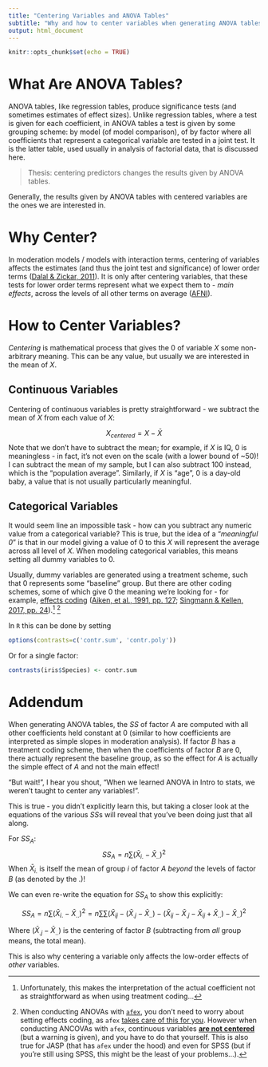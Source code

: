 ```yaml
---
title: "Centering Variables and ANOVA Tables"
subtitle: "Why and how to center variables when generating ANOVA tables"
output: html_document
---
```


```r
knitr::opts_chunk$set(echo = TRUE)
```

# What Are ANOVA Tables?

ANOVA tables, like regression tables, produce significance tests (and sometimes estimates of effect sizes). Unlike regression tables, where a test is given for each coefficient, in ANOVA tables a test is given by some grouping scheme: by model (of model comparison), of by factor where all coefficients that represent a categorical variable are tested in a joint test. It is the latter table, used usually in analysis of factorial data, that is discussed here.

> Thesis: centering predictors changes the results given by ANOVA tables.

Generally, the results given by ANOVA tables with centered variables are the ones we are interested in.

# Why Center?

In moderation models / models with interaction terms, centering of variables affects the estimates (and thus the joint test and significance) of lower order terms ([Dalal & Zickar, 2011](https://doi.org/10.1177%2F1094428111430540)). It is only after centering variables, that these tests for lower order terms represent what we expect them to - *main effects*, across the levels of all other terms on average ([AFNI](https://afni.nimh.nih.gov/pub/dist/doc/htmldoc/STATISTICS/center.html#centering-with-one-group-of-subjects)).

# How to Center Variables?

*Centering* is mathematical process that gives the 0 of variable $X$ some non-arbitrary meaning. This can be any value, but usually we are interested in the mean of $X$.

## Continuous Variables

Centering of continuous variables is pretty straightforward - we subtract the mean of $X$ from each value of $X$:

$$
X_{centered} = X-\bar{X}
$$
Note that we don't have to subtract the mean; for example, if $X$ is IQ, 0 is meaningless - in fact, it's not even on the scale (with a lower bound of ~50)! I can subtract the mean of my sample, but I can also subtract 100 instead, which is the "population average". Similarly, if $X$ is "age", 0 is a day-old baby, a value that is not usually particularly meaningful.

## Categorical Variables

It would seem line an impossible task - how can you subtract any numeric value from a categorical variable? This is true, but the idea of a "*meaningful 0*" is that in our model giving a value of 0 to this $X$ will represent the average across all level of $X$. When modeling categorical variables, this means setting all dummy variables to 0.

Usually, dummy variables are generated using a treatment scheme, such that 0 represents some "baseline" group. But there are other coding schemes, some of which give 0 the meaning we're looking for - for example, [effects coding](https://stats.idre.ucla.edu/other/mult-pkg/faq/general/faqwhat-is-effect-coding/) ([Aiken, et al., 1991, pp. 127](https://books.google.co.il/books?hl=iw&lr=&id=LcWLUyXcmnkC); [Singmann & Kellen, 2017, pp. 24](http://singmann.org/download/publications/singmann_kellen-introduction-mixed-models.pdf)).^[Unfortunately, this makes the interpretation of the actual coefficient not as straightforward as when using treatment coding...] ^[When conducting ANOVAs with [`afex`](https://cran.r-project.org/package=afex), you don't need to worry about setting effects coding, as `afex` [takes care of this for you](https://github.com/singmann/afex/issues/63). However when conducting ANCOVAs with `afex`, continuous variables [**are not centered**](https://github.com/singmann/afex/issues/59) (but a warning is given), and you have to do that yourself. This is also true for JASP (that has `afex` under the hood) and even for SPSS (but if you're still using SPSS, this might be the least of your problems...).]

In `R` this can be done by setting

```r
options(contrasts=c('contr.sum', 'contr.poly'))
```

Or for a single factor:

```r
contrasts(iris$Species) <- contr.sum
```


# Addendum

When generating ANOVA tables, the $SS$ of factor $A$ are computed with all other coefficients held constant at 0 (similar to how coefficients are interpreted as simple slopes in moderation analysis). If factor $B$ has a treatment coding scheme, then when the coefficients of factor $B$ are 0, there actually represent the baseline group, as so the effect for $A$ is actually the simple effect of $A$ and not the main effect!


"But wait!", I hear you shout, "When we learned ANOVA in Intro to stats, we weren't taught to center any variables!".

This is true - you didn't explicitly learn this, but taking a closer look at the equations of the various $SS$s will reveal that you've been doing just that all along. 

For $SS_A$:
$$
SS_A = n\sum (\bar{X}_{i.}-\bar{X}_{..})^2
$$
When $\bar{X}_{i.}$ is itself the mean of group $i$ of factor $A$ *beyond* the levels of factor $B$ (as denoted by the $.$)!

We can even re-write the equation for $SS_A$ to show this explicitly:

$$
SS_A = n\sum (\bar{X}_{i.}-\bar{X}_{..})^2 = 
n\sum\sum (\bar{X}_{ij}-(\bar{X}_{.j}-\bar{X}_{..})-(\bar{X}_{ij}-\bar{X}_{.j}-\bar{X}_{ij}+\bar{X}_{..})-\bar{X}_{..})^2
$$

Where $(\bar{X}_{.j}-\bar{X}_{..})$ is the centering of factor $B$ (subtracting from *all* group means, the total mean).

This is also why centering a variable only affects the low-order effects of *other* variables.
